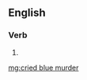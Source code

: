 ==English==

===Verb===
{{head|en|verb form}}

# {{en-past of|cry blue murder}}

[[mg:cried blue murder]]
